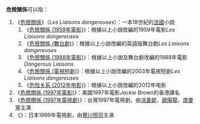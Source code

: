 '''危險關係'''可以指：
#《[[危險關係|危險關係]]》（''Les Liaisons dangereuses''）：一本18世紀的[[法國|法國]]小說
##《[[危險關係_(1959年電影)|危險關係 (1959年電影)]]》：根據以上小說改編的1959年電影''Les Liaisons dangereuses''
##《[[危險關係_(舞台劇)|危險關係 (舞台劇)]]》：根據以上小說改編的英語版舞台劇''Les Liaisons dangereuses''
##《[[危險關係_(1988年電影)|危險關係 (1988年電影)]]》：根據以上小說及舞台劇改編的1988年電影''Dangerous Liaisons''
##《[[危險關係_(電視短劇)|危險關係 (電視短劇)]]》：根據以上小說改編的2003年電視短劇''Les Liaisons dangereuses''
##《[[危险关系_(2012年电影)|危险关系 (2012年电影)]]》：根據以上小說改編的2012年电影
#《[[危險關係_(1997年電影)|危險關係 (1997年電影)]]》：美國1997年電影''Jackie Brown''的香港譯名
#《[[危險關係_(1997年電視劇)|危險關係 (1997年電視劇)]]》：台灣1997年電視劇，由[[涂善妮|涂善妮]]、[[歐陽龍|歐陽龍]]、[[席曼寧|席曼寧]]主演
#《{{link-jp|危險關係 (1999年電視劇)|危険な関係 (1999年のテレビドラマ)}}》：日本1999年電視劇，由[[豐川悅司|豐川悅司]]主演
{{disambig|Cat=四字作品消歧義}}